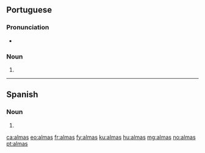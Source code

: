 ==Portuguese==

===Pronunciation===
* {{a|PT}} {{IPA|/ˈaɫ.mɐʃ/|lang=pt}}

===Noun===
{{head|pt}} {{g|f-p}}

# {{pt-noun form of|alma|onlyf|pl}}

----

==Spanish==

===Noun===
{{head|es|noun form|g=f-p}}

# {{plural of|alma|lang=es}}

[[ca:almas]]
[[eo:almas]]
[[fr:almas]]
[[fy:almas]]
[[ku:almas]]
[[hu:almas]]
[[mg:almas]]
[[no:almas]]
[[pt:almas]]
